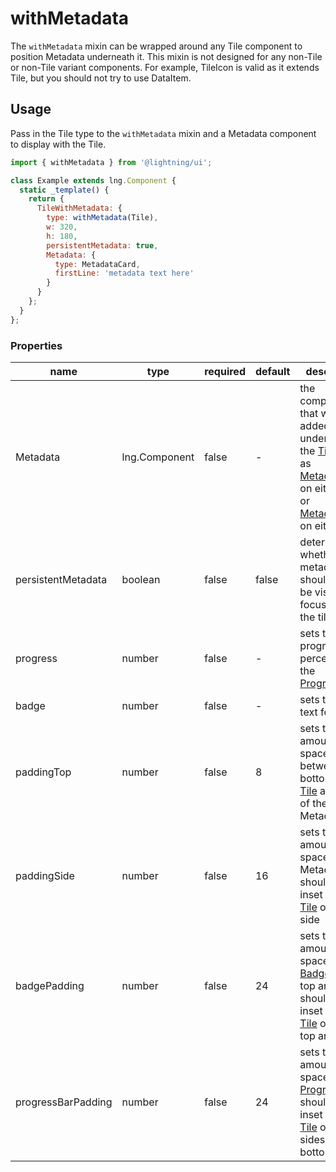 
# withMetadata

The `withMetadata` mixin can be wrapped around any Tile component to position Metadata underneath it. This mixin is not designed for any non-Tile or non-Tile variant components. For example, TileIcon is valid as it extends Tile, but you should not try to use DataItem.

## Usage

Pass in the Tile type to the `withMetadata` mixin and a Metadata component to display with the Tile.

```js
import { withMetadata } from '@lightning/ui';

class Example extends lng.Component {
  static _template() {
    return {
      TileWithMetadata: {
        type: withMetadata(Tile),
        w: 320,
        h: 180,
        persistentMetadata: true,
        Metadata: {
          type: MetadataCard,
          firstLine: 'metadata text here'
        }
      }
    };
  }
};
```

<Canvas>
  <Story id="patterns-mixins-withmetadata" />
</Canvas>

### Properties

name|type|required|default|description
--|--|--|--|--
Metadata|lng.Component|false|-|the component that will be added underneath the [Tile](?path=/docs/tile--basic), such as [MetadataCard](?path=/docs/metadatacard--basic) on either side or [MetadataTile](?path=/docs/metadatatile--basic) on either side
persistentMetadata|boolean|false|false|determines whether the metadata should only be visible on focus or all the tile
progress|number|false|-|sets the progress percentage of the [ProgressBar](?path=/docs/progressbar--basic)
badge|number|false|-|sets the title text for [Badge](?path=/docs/badge--basic)
paddingTop|number|false|8|sets the amount of space between the bottom of the [Tile](?path=/docs/tile--basic) and top of the Metadata
paddingSide|number|false|16|sets the amount of space the Metadata should be inset from the [Tile](?path=/docs/tile--basic) on either side
badgePadding|number|false|24|sets the amount of space the [Badge](?path=/docs/badge--basic) on the top and left should be inset from the [Tile](?path=/docs/tile--basic) on the top and left
progressBarPadding|number|false|24|sets the amount of space the [ProgressBar](?path=/docs/progressbar--basic) should be inset from the [Tile](?path=/docs/tile--basic) on the sides and bottom

